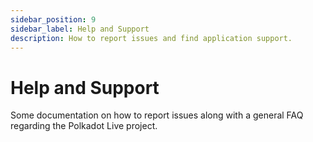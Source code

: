 ```yaml
---
sidebar_position: 9
sidebar_label: Help and Support
description: How to report issues and find application support.
---
```



# Help and Support

Some documentation on how to report issues along with a general FAQ regarding the Polkadot Live project.

<DocCardList />
